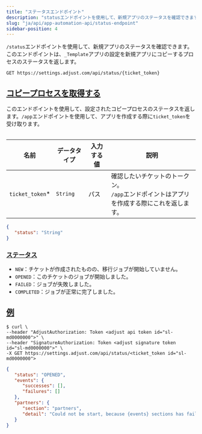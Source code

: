 ```yaml
---
title: "ステータスエンドポイント"
description: "statusエンドポイントを使用して、新規アプリのステータスを確認できます。"
slug: "ja/api/app-automation-api/status-endpoint"
sidebar-position: 4
---
```


`/status`エンドポイントを使用して、新規アプリのステータスを確認できます。このエンドポイントは、`_Template`アプリの設定を新規アプリにコピーするプロセスのステータスを返します。

<CodeBlock title="エンドポイント" highlight="/status, {ticket_token}">

```http
GET https://settings.adjust.com/api/status/{ticket_token}
```

</CodeBlock>

## [コピープロセスを取得する](fetch-copy-process)

このエンドポイントを使用して、設定されたコピープロセスのステータスを返します。`/app`エンドポイントを使用して、アプリを作成する際に`ticket_token`を受け取ります。

<Table>

| 名前             | データタイプ | 入力する値 | 説明                                                                                           |
| ---------------- | ------------ | ---------- | ---------------------------------------------------------------------------------------------- |
| `ticket_token`\* | `String`     | パス       | 確認したいチケットのトークン。<br />`/app`エンドポイントはアプリを作成する際にこれを返します。 |

</Table>

```json
{
   "status": "String"
}
```

### [ステータス](statuses)

-  `NEW`：チケットが作成されたものの、移行ジョブが開始していません。
-  `OPENED`：このチケットのジョブが開始しました。
-  `FAILED`：ジョブが失敗しました。
-  `COMPLETED`：ジョブが正常に完了しました。

## [例](example)

<CodeBlock title="cURL" highlight="<ticket_token>">

```console
$ curl \
--header "AdjustAuthorization: Token <adjust api token id="sl-md0000000">" \
--header "SignatureAuthorization: Token <adjust signature token id="sl-md0000000">" \
-X GET https://settings.adjust.com/api/status/<ticket_token id="sl-md0000000">
```

</CodeBlock>
<CodeBlock title="成功レスポンス">

```json
{
   "status": "OPENED",
   "events": {
      "successes": [],
      "failures": []
   },
   "partners": {
      "section": "partners",
      "detail": "Could not be start, because {events} sections has failed"
   }
}
```

</CodeBlock>
